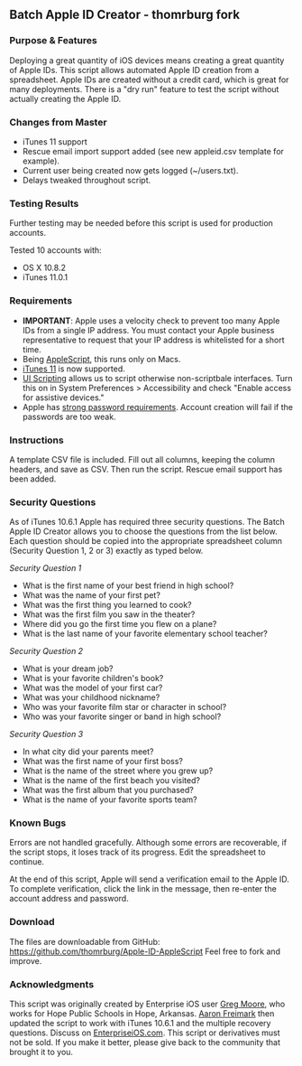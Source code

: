 == Batch Apple ID Creator - thomrburg fork ==

=== Purpose & Features ===

Deploying a great quantity of iOS devices means creating a great quantity of Apple IDs. This script allows automated Apple ID creation from a spreadsheet. Apple IDs are created without a credit card, which is great for many deployments. There is a "dry run" feature to test the script without actually creating the Apple ID.

=== Changes from Master ===

* iTunes 11 support
* Rescue email import support added (see new appleid.csv template for example).
* Current user being created now gets logged (~/users.txt).
* Delays tweaked throughout script.

=== Testing Results ===

Further testing may be needed before this script is used for production accounts.

Tested 10 accounts with:

* OS X 10.8.2
* iTunes 11.0.1

=== Requirements ===

* '''IMPORTANT''': Apple uses a velocity check to prevent too many Apple IDs from a single IP address. You must contact your Apple business representative to request that your IP address is whitelisted for a short time.
* Being [http://developer.apple.com/applescript/ AppleScript], this runs only on Macs.
* [http://www.apple.com/itunes/ iTunes 11] is now supported.
* [http://www.mactech.com/articles/mactech/Vol.21/21.06/UserInterfaceScripting/index.html UI Scripting] allows us to script otherwise non-scriptbale interfaces. Turn this on in System Preferences > Accessibility and check "Enable access for assistive devices."
* Apple has [http://support.apple.com/kb/TS1728 strong password requirements]. Account creation will fail if the passwords are too weak.

=== Instructions ===

A template CSV file is included. Fill out all columns, keeping the column headers, and save as CSV. Then run the script. Rescue email support has been added.

=== Security Questions ===

As of iTunes 10.6.1 Apple has required three security questions. The Batch Apple ID Creator allows you to choose the questions from the list below. Each question should be copied into the appropriate spreadsheet column (Security Question 1, 2 or 3) exactly as typed below.

'' Security Question 1 ''
* What is the first name of your best friend in high school?
* What was the name of your first pet?
* What was the first thing you learned to cook?
* What was the first film you saw in the theater?
* Where did you go the first time you flew on a plane?
* What is the last name of your favorite elementary school teacher?

'' Security Question 2 ''
* What is your dream job?
* What is your favorite children's book?
* What was the model of your first car?
* What was your childhood nickname?
* Who was your favorite film star or character in school?
* Who was your favorite singer or band in high school?


'' Security Question 3 ''
* In what city did your parents meet?
* What was the first name of your first boss?
* What is the name of the street where you grew up?
* What is the name of the first beach you visited?
* What was the first album that you purchased?
* What is the name of your favorite sports team?

=== Known Bugs ===

Errors are not handled gracefully. Although some errors are recoverable, if the script stops, it loses track of its progress. Edit the spreadsheet to continue.

At the end of this script, Apple will send a verification email to the Apple ID. To complete verification, click the link in the message, then re-enter the account address and password.

=== Download ===

The files are downloadable from GitHub: https://github.com/thomrburg/Apple-ID-AppleScript Feel free to fork and improve.

=== Acknowledgments === 

This script was originally created by Enterprise iOS user [http://www.enterpriseios.com/users/Eight_Quarter_Bit Greg Moore], who works for Hope Public Schools in Hope, Arkansas. [http://www.enterpriseios.com/users/Aaron_Freimark Aaron Freimark] then updated the script to work with iTunes 10.6.1 and the multiple recovery questions. Discuss on [http://www.enterpriseios.com/wiki/Batch_Apple_ID_Generator EnterpriseiOS.com]. This script or derivatives must not be sold. If you make it better, please give back to the community that brought it to you.
